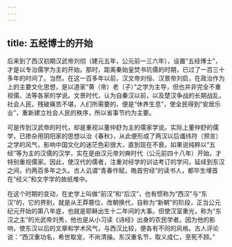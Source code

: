 ```yaml
---
---
---
```

title: 五经博士的开始
---




后来到了西汉初期汉武帝刘彻（建元五年，公元前一三六年），设置“五经博士”，才是以专治儒学为主的开始。那时，距离秦始皇焚书坑儒的时期，已过了一百三十多年的时间了。当然，在这一百多年以前，汉文帝刘恒、汉景帝刘启，在政治作为上的主要文化思想，是以道家“黄（帝）老（子）”之学为主导，但也并非完全不重视儒、法等各家的学说。文景时代，认为自秦汉以前，以及楚汉争战的长期战乱，社会人民，残破痛苦不堪，人们所需要的，便是“休养生息”，使全民得到“安居乐业”，重新建立社会人民的秩序，所以省事节约为主要。

可是传到汉武帝的时代，却是重视以董仲舒为主的儒家学说。实际上董仲舒的儒学，已掺杂用阴阳家的思想以治《春秋》，从此便形成了两汉以后谶纬符（预言）之学的风气，影响中国文化的迷茫色彩很大，直到现在不衰。如果说纯粹以“五经”等为主的汉儒的汉学，实在是由汉元帝刘奭时代（公元前四十八年）开始，才特别重视儒家。因此，使汉代的儒者，注重对经学的训诂考订的学问，延续到东汉之间，约两百多年之久。古人讥谓“青春作赋，皓首穷经”的读书人，都毕生埋首在“经义”和文字学的故纸堆中。

在这个时期的变动，在史学上叫做“前汉”和“后汉”，也有惯称为“西汉”与“东汉”的，它的界别，就是从王莽篡位，改朝换代，自称为“新朝”的阶段，正当公元纪元开始的第八年底，也就是耶稣出生十二年间的大事。但使汉室重光，称为“东汉之主”的光武帝刘秀，他也是从小习读《诗经》出身的农民学者。因为他的影响，使东汉以后的文章和学术风气，与西汉比较，便各有不同的风格。古人评论说：“西汉重功名，希世取宠，不尚清操。东汉重名节，取义成仁，至死不顾。”